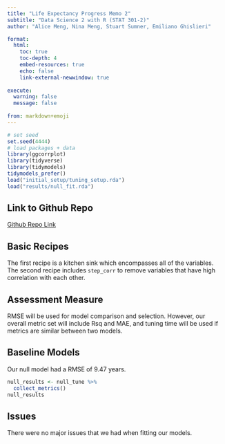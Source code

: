 ```yaml
---
title: "Life Expectancy Progress Memo 2"
subtitle: "Data Science 2 with R (STAT 301-2)"
author: "Alice Meng, Nina Meng, Stuart Sumner, Emiliano Ghislieri"

format:
  html:
    toc: true
    toc-depth: 4
    embed-resources: true
    echo: false
    link-external-newwindow: true
    
execute:
  warning: false
  message: false
  
from: markdown+emoji 
---
```


```r
# set seed
set.seed(4444)
# load packages + data
library(ggcorrplot)
library(tidyverse)
library(tidymodels)
tidymodels_prefer()
load("initial_setup/tuning_setup.rda")
load("results/null_fit.rda")

```

## Link to Github Repo

[Github Repo Link](https://github.com/STAT301-3-2023SP/final-project-datatists)

## Basic Recipes
The first recipe is a kitchen sink which encompasses all of the variables. The second 
recipe includes `step_corr` to remove variables that have high correlation with each other.

## Assessment Measure
RMSE will be used for model comparison and selection. However, our overall metric set will include 
Rsq and MAE, and tuning time will be used if metrics are similar between two models.

## Baseline Models
Our null model had a RMSE of 9.47 years. 

```r
null_results <- null_tune %>% 
  collect_metrics()
null_results
```


## Issues
There were no major issues that we had when fitting our models. 